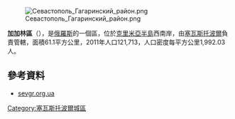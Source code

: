 {{coord|44|36|N|33|31|E|source:eswiki_type:city|display=title}}

[[Image:Севастополь_Гагаринский_район.png|right]]

'''加加林區'''（{{lang-ru|Гагаринский район}}），是[[俄羅斯|俄羅斯]]的一個區，位於[[克里米亞半島|克里米亞半島]]西南岸，由[[塞瓦斯托波爾|塞瓦斯托波爾]]負責管轄，面積61.1平方公里，2011年人口121,713，人口密度每平方公里1,992.03人。

==參考資料==
* [http://sevgr.org.ua/ sevgr.org.ua]{{Wayback|url=http://sevgr.org.ua/ |date=20140516232401 }}

{{DEFAULTSORT:Гагарінський район}}
[[Category:塞瓦斯托波爾城區|Category:塞瓦斯托波爾城區]]


{{Crimea-geo-stub}}